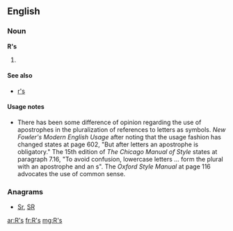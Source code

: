 {{also|RS|.rs|RS-|(RS)-|r's}}
==English==

===Noun===
'''R's'''

# {{plural of|R}}

====See also====
* [[r's]]

====Usage notes====
* There has been some difference of opinion regarding the use of apostrophes in the pluralization of references to letters as symbols.  ''New Fowler's Modern English Usage'' after noting that the usage fashion has changed states at page 602, "But after letters an apostrophe is obligatory."    The 15th edition of ''The Chicago Manual of Style'' states at paragraph 7.16, "To avoid confusion, lowercase letters ... form the plural with an apostrophe and an s".  The ''Oxford Style Manual'' at page 116 advocates the use of common sense.

===Anagrams===
* [[Sr#English|Sr]], [[SR#English|SR]]

[[ar:R's]]
[[fr:R's]]
[[mg:R's]]